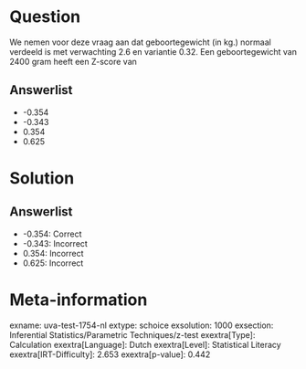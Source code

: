 Question
========

We nemen voor deze vraag aan dat geboortegewicht (in kg.) normaal
verdeeld is met verwachting 2.6 en variantie 0.32. Een geboortegewicht
van 2400 gram heeft een Z-score van

Answerlist
----------

* -0.354
* -0.343
* 0.354
* 0.625

Solution
========

Answerlist
----------

* -0.354: Correct
* -0.343: Incorrect
* 0.354: Incorrect
* 0.625: Incorrect

Meta-information
================
exname: uva-test-1754-nl
extype: schoice
exsolution: 1000
exsection: Inferential Statistics/Parametric Techniques/z-test
exextra[Type]: Calculation
exextra[Language]: Dutch
exextra[Level]: Statistical Literacy
exextra[IRT-Difficulty]: 2.653
exextra[p-value]: 0.442
